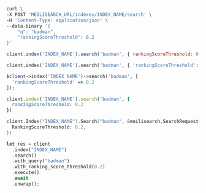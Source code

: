 <CodeGroup>

```bash cURL
curl \
-X POST 'MEILISEARCH_URL/indexes/INDEX_NAME/search' \
-H 'Content-Type: application/json' \
--data-binary '{
    "q": "badman",
    "rankingScoreThreshold": 0.2
}'
```

```javascript JS
client.index('INDEX_NAME').search('badman', { rankingScoreThreshold: 0.2 })
```

```python Python
client.index('INDEX_NAME').search('badman', { 'rankingScoreThreshold': 0.2 })
```

```php PHP
$client->index('INDEX_NAME')->search('badman', [
  'rankingScoreThreshold' => 0.2
]);
```

```ruby Ruby
client.index('INDEX_NAME').search('badman', {
  rankingScoreThreshold: 0.2
})
```

```go Go
client.Index("INDEX_NAME").Search("badman", &meilisearch.SearchRequest{
  RankingScoreThreshold: 0.2,
})
```

```rust Rust
let res = client
  .index("INDEX_NAME")
  .search()
  .with_query("badman")
  .with_ranking_score_threshold(0.2)
  .execute()
  .await
  .unwrap();
```
</CodeGroup>